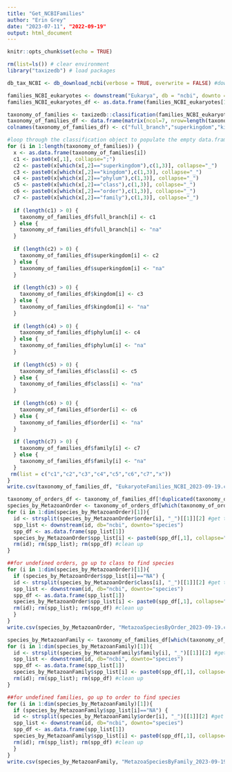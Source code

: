 ```yaml
---
title: "Get_NCBIFamilies"
author: "Erin Grey"
date: "2023-07-11", "2022-09-19"
output: html_document
---
```


```r
knitr::opts_chunk$set(echo = TRUE)
```

```r
rm(list=ls()) # clear environment
library("taxizedb") # load packages
```

```r
db_tax_NCBI <- db_download_ncbi(verbose = TRUE, overwrite = FALSE) #download the NCBI taxonomy database
```

```r
families_NCBI_eukaryotes <- downstream("Eukarya", db = "ncbi", downto = "family") #get all family names in Domain Eukarya, note- output is a list
families_NCBI_eukaryotes_df <- as.data.frame(families_NCBI_eukaryotes[1]) #format from list to data frame
```

```r
taxonomy_of_families <- taxizedb::classification(families_NCBI_eukaryotes_df[,1], db="ncbi") #get full taxonomies for each family, note - output is a list-like "classification" object that sucks
taxonomy_of_families_df <- data.frame(matrix(ncol=7, nrow=length(taxonomy_of_families))) # empty dataframe
colnames(taxonomy_of_families_df) <- c("full_branch","superkingdom","kingdom","phylum","class","order","family") #add column names to the empty dataframe

#loop through the classification object to populate the empty data.frame
for (i in 1:length(taxonomy_of_families)) {
  x <- as.data.frame(taxonomy_of_families[i])
  c1 <- paste0(x[,1], collapse=";")
  c2 <- paste0(x[which(x[,2]=="superkingdom"),c(1,3)], collapse="_")
  c3 <- paste0(x[which(x[,2]=="kingdom"),c(1,3)], collapse="_")
  c4 <- paste0(x[which(x[,2]=="phylum"),c(1,3)], collapse="_")
  c5 <- paste0(x[which(x[,2]=="class"),c(1,3)], collapse="_")
  c6 <- paste0(x[which(x[,2]=="order"),c(1,3)], collapse="_")
  c7 <- paste0(x[which(x[,2]=="family"),c(1,3)], collapse="_")
  
  if (length(c1) > 0) {
    taxonomy_of_families_df$full_branch[i] <- c1
  } else {
    taxonomy_of_families_df$full_branch[i] <- "na"    
  }
  
  if (length(c2) > 0) {
    taxonomy_of_families_df$superkingdom[i] <- c2
  } else {
    taxonomy_of_families_df$superkingdom[i] <- "na"    
  }
  
  if (length(c3) > 0) {
    taxonomy_of_families_df$kingdom[i] <- c3
  } else {
    taxonomy_of_families_df$kingdom[i] <- "na"    
  }
  
  if (length(c4) > 0) {
    taxonomy_of_families_df$phylum[i] <- c4
  } else {
    taxonomy_of_families_df$phylum[i] <- "na"    
  }
  
  if (length(c5) > 0) {
    taxonomy_of_families_df$class[i] <- c5
  } else {
    taxonomy_of_families_df$class[i] <- "na"    
  }
  
  if (length(c6) > 0) {
    taxonomy_of_families_df$order[i] <- c6
  } else {
    taxonomy_of_families_df$order[i] <- "na"    
  }
  
  if (length(c7) > 0) {
    taxonomy_of_families_df$family[i] <- c7
  } else {
    taxonomy_of_families_df$family[i] <- "na"    
  }
 rm(list = c("c1","c2","c3","c4","c5","c6","c7","x"))
}
write.csv(taxonomy_of_families_df, "EukaryoteFamilies_NCBI_2023-09-19.csv")
```

```r
taxonomy_of_orders_df <- taxonomy_of_families_df[!duplicated(taxonomy_of_families_df$order),1:6]
species_by_MetazoanOrder <- taxonomy_of_orders_df[which(taxonomy_of_orders_df$kingdom=="Metazoa_33208"),]
for (i in 1:dim(species_by_MetazoanOrder)[1]){
  id <- strsplit(species_by_MetazoanOrder$order[i], "_")[[1]][2] #get the iud number for each order
  spp_list <- downstream(id, db="ncbi", downto="species")
  spp_df <- as.data.frame(spp_list[1])
  species_by_MetazoanOrder$spp_list[i] <- paste0(spp_df[,1], collapse=";") #update database
  rm(id); rm(spp_list); rm(spp_df) #clean up
}

##for undefined orders, go up to class to find species
for (i in 1:dim(species_by_MetazoanOrder)[1]){
  if (species_by_MetazoanOrder$spp_list[i]=="NA") {
  id <- strsplit(species_by_MetazoanOrder$class[i], "_")[[1]][2] #get the iud number for the class instead
  spp_list <- downstream(id, db="ncbi", downto="species")
  spp_df <- as.data.frame(spp_list[1])
  species_by_MetazoanOrder$spp_list[i] <- paste0(spp_df[,1], collapse=";") #update database
  rm(id); rm(spp_list); rm(spp_df) #clean up
  }
}
write.csv(species_by_MetazoanOrder, "MetazoaSpeciesByOrder_2023-09-19.csv", row.names = F)

```

```r
species_by_MetazoanFamily <- taxonomy_of_families_df[which(taxonomy_of_families_df$kingdom=="Metazoa_33208"),]
for (i in 1:dim(species_by_MetazoanFamily)[1]){
  id <- strsplit(species_by_MetazoanFamily$family[i], "_")[[1]][2] #get the iud number for each order
  spp_list <- downstream(id, db="ncbi", downto="species")
  spp_df <- as.data.frame(spp_list[1])
  species_by_MetazoanFamily$spp_list[i] <- paste0(spp_df[,1], collapse=";") #update database
  rm(id); rm(spp_list); rm(spp_df) #clean up
}

##for undefined families, go up to order to find species
for (i in 1:dim(species_by_MetazoanFamily)[1]){
  if (species_by_MetazoanFamily$spp_list[i]=="NA") {
  id <- strsplit(species_by_MetazoanFamily$order[i], "_")[[1]][2] #get the iud number for the class instead
  spp_list <- downstream(id, db="ncbi", downto="species")
  spp_df <- as.data.frame(spp_list[1])
  species_by_MetazoanFamily$spp_list[i] <- paste0(spp_df[,1], collapse=";") #update database
  rm(id); rm(spp_list); rm(spp_df) #clean up
  }
}
write.csv(species_by_MetazoanFamily, "MetazoaSpeciesByFamily_2023-09-19.csv", row.names = F)
```